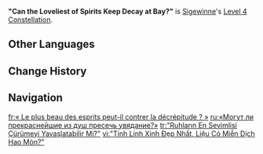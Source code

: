 {{Constellation Infobox
|image         = Constellation "Can the Loveliest of Spirits Keep Decay at Bay?".png
|character     = Sigewinne
|level         = 4
|description   = The duration of [[Super Saturated Syringing]] is extended by 3s.
|scale_att1    = 
|scale_att2    = 
|utility1      = Duration Increase
|utility2      = 
}}
'''"Can the Loveliest of Spirits Keep Decay at Bay?"''' is [[Sigewinne]]'s [[Level 4 Constellation]].
<!--
==Gameplay Notes==
--><!--
==Preview==
{Preview
|file = "Can the Loveliest of Spirits Keep Decay at Bay?" Preview
}
-->
==Other Languages==
{{Other Languages
|en       = "Can the Loveliest of Spirits Keep Decay at Bay?"
|zhs      = 「最美丽的精灵，可否拒绝衰朽」
|zhs_rm   = "Zuì Měilì de Jīnglíng, Kěfǒu Jùjué Shuāixiǔ"
|zht      = 「最美麗的精靈，可否拒絕衰朽」
|zht_rm   = "Zuì Měilì de Jīnglíng, Kěfǒu Jùjué Shuāixiǔ"
|zh_tl    = 
|ja       = 「誰よりも美しい精霊なら 衰えを避けられるのかしら」
|ja_rm    = "Dare yori mo Utsukushii Shourei nara Otoroe wo Sakerareru no Kashira"
|ja_tl    = 
|ko       = 「가장 고운 정령이여 노화를 멈춰주소서」
|ko_rm    = 
|ko_tl    = 
|es       = ¿Puede el espíritu más bello repudiar la decadencia?
|es_tl    = Can the Most Beautiful Spirit Repudiate Decadence?
|fr       = « Le plus beau des esprits peut-il contrer la décrépitude ? »
|fr_tl    = "Can the Most Beautiful of Spirits Counter Decay?"
|ru       = «Могут ли прекраснейшие из душ пресечь увядание?»
|ru_tl    = "Can the Most Beautiful of Spirits Suppress Decay?"
|th       = "Can the Loveliest of Spirits Keep Decay at Bay?"
|vi       = "Tinh Linh Xinh Đẹp Nhất, Liệu Có Miễn Dịch Hao Mòn?"
|vi_tl    = 
|de       = „Kann sich der schönste Geist dem Verfall verweigern?“
|de_tl    = "Can the Most Beautiful Spirit Deny Itself Decay?"
|id       = "Can the Loveliest of Spirits Keep Decay at Bay?"
|pt       = "Pode o mais Adorável Espírito Conter a Queda?"
|pt_tl    = 
|tr       = "Ruhların En Sevimlisi Çürümeyi Yavaşlatabilir Mi?"
|tr_tl    = 
|it       = "Lo spirito più incantevole può evitare il declino?"
|it_tl    = 
}}

==Change History==
{{Change History|4.7}}

==Navigation==
{{Talent Navbox|Sigewinne}}

[[fr:« Le plus beau des esprits peut-il contrer la décrépitude ? »]]
[[ru:«Могут ли прекраснейшие из душ пресечь увядание?»]]
[[tr:"Ruhların En Sevimlisi Çürümeyi Yavaşlatabilir Mi?"]]
[[vi:"Tinh Linh Xinh Đẹp Nhất, Liệu Có Miễn Dịch Hao Mòn?"]]